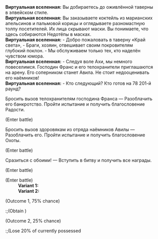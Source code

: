 {{Диалог Начало}}
:'''Виртуальная вселенная:''' Вы добираетесь до оживлённой таверны в элвейском стиле.
:'''Виртуальная вселенная:''' Вы заказываете коктейль из марианских апельсинов и пальмовой корицы и оглядываете разномастную толпу посетителей. Их лица скрывают маски. Вы понимаете, что здесь собираются Недотёпы в масках.
:'''Виртуальная вселенная:''' - Добро пожаловать в таверну «Край света», - Браги, хозяин, отвешивает своим покровителям глубокий поклон. - Мы обслуживаем только тех, кто наделён чувством юмора.
:'''Виртуальная вселенная:''' - Следуя воле Ахи, мы немного повеселимся. Господин Франс и его телохранители приглашаются на арену. Его соперником станет Авила. Не стоит недооценивать его наёмников!
:'''Виртуальная вселенная:''' - Кто следующий? Кто готов на 78 201-й раунд?
:{{Диалог|Звезда}} Бросить вызов телохранителям господина Франса &mdash; Разоблачить его банкротство. Пройти испытание и получить благословение Радости.
:;(Enter battle)
::{{Список врагов|mode=sent|Автоматон-гризли*1/-25% НР}}
:{{Диалог|Звезда}} Бросить вызов здоровякам из отряда наёмников Авилы &mdash; Разоблачить его. Пройти испытание и получить благословение Охоты.
:;(Enter battle)
::{{Список врагов|mode=sent|Автоматон-гончая*2/-25% НР; Автоматон-лютоволк*1/-25% НР}}
:{{Диалог|Звезда}} Сразиться с обоими! &mdash; Вступить в битву и получить все награды.
:;(Enter battle)
::{{Список врагов|mode=sent|Автоматон-лютоволк*1/-25% НР; Автоматон-гризли*1/-25% НР}}
:{{SU Special Dialogue|Разрушение|Вы ждёте не дождётесь, когда на бой выйдут ребята посильнее|Сразиться против более сильных противников! Пройти испытание и получить благословение Разрушения 3★.}}
:;(Enter battle)
::'''Variant 1:''' {{Список врагов|mode=sent|Автоматон-гончая*2/-25% НР; Автоматон-лютоволк (неисправный)*1/-25% НР}}
::'''Variant 2:''' {{Список врагов|mode=sent|Автоматон-гризли (неисправный)*1/-25% НР}}
:{{SU Special Dialogue|Радость|Поставить на имя победителя!|Шанс получить 400 космических фрагментов или потерять 20% космических фрагментов.}}
:;(Outcome 1, 75% chance)
::;(Obtain {{Предмет|Космические фрагменты|20|x=400}})
:;(Outcome 2, 25% chance)
::;(Lose 20% of currently possessed {{Предмет|Космические фрагменты|20}}
{{Диалог Конец}}